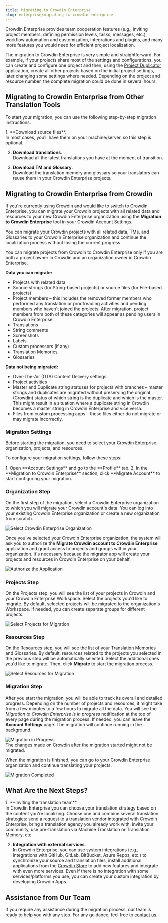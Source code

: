 ```yaml
---
title: Migrating to Crowdin Enterprise
slug: enterprise/migrating-to-crowdin-enterprise
---
```



Crowdin Enterprise provides team cooperation features (e.g., inviting project members, defining permission levels, tasks, messages, etc.), workflow automation and customization, integrations and plugins, and many more features you would need for efficient project localization.

The migration to Crowdin Enterprise is very simple and straightforward. For example, if your projects share most of the settings and configurations, you can create and configure one project and then, using the [Project Duplicator](https://store.crowdin.com/create-project-app) application, create all other projects based on the initial project settings, later changing some settings where needed. Depending on the project and resource number, the complete migration could be done in several hours.

## Migrating to Crowdin Enterprise from Other Translation Tools

To start your migration, you can use the following step-by-step migration instructions.

<Steps>
  1. **Download source files**.<br/>
      In most cases, you’ll have them on your machine/server, so this step is optional.

  2. **Download translations**.<br/>
      Download all the latest translations you have at the moment of transition.

  3. **Download TM and Glossary**.<br/>
      Download the translation memory and glossary so your translators can reuse them in your Crowdin Enterprise projects.
</Steps>

<LinkCard
  title="For Managers"
  description="Read our quick guide for a seamless localization setup."
  href="/enterprise/for-managers"
/>

## Migrating to Crowdin Enterprise from Crowdin

If you're currently using Crowdin and would like to switch to Crowdin Enterprise, you can migrate your Crowdin projects with all related data and resources to your new Crowdin Enterprise organization using the **Migration to Crowdin Enterprise** tool in your Crowdin Account Settings.

You can migrate your Crowdin projects with all related data, TMs, and Glossaries to your Crowdin Enterprise organization and continue the localization process without losing the current progress.

<Aside title="Permissions">
  You can migrate projects from Crowdin to Crowdin Enterprise only if you are both a project owner in Crowdin and an organization owner in Crowdin Enterprise.
</Aside>

**Data you can migrate:**

* Projects with related data
* Source strings (for String-based projects) or source files (for File-based projects)
* Project members &ndash; this includes the removed former members who performed any translation or proofreading activities and pending members who haven't joined the projects. After migration, project members from both of these categories will appear as pending users in Crowdin Enterprise.
* Translations
* String comments
* Screenshots
* Labels
* Custom processors (if any)
* Translation Memories
* Glossaries

**Data not being migrated:**

* Over-The-Air (OTA) Content Delivery settings
* Project activities
* Master and Duplicate string statuses for projects with branches &ndash; master strings and duplicates are migrated without preserving the original (Crowdin) status of which string is the duplicate and which is the master. This might result in a situation where a duplicate string in Crowdin becomes a master string in Crowdin Enterprise and vice versa.
* Files from custom processing apps &ndash; these files either do not migrate or may migrate incorrectly.

### Migration Settings

Before starting the migration, you need to select your Crowdin Enterprise organization, projects, and resources.

To configure your migration settings, follow these steps:

<Steps>
  1. Open **Account Settings** and go to the **Profile** tab.
  2. In the **Migration to Crowdin Enterprise** section, click **Migrate Account** to start configuring your migration.
</Steps>

### Organization Step

On the first step of the migration, select a Crowdin Enterprise organization to which you will migrate your Crowdin account's data. You can log into your existing Crowdin Enterprise organization or create a new organization from scratch.

<Image src={selectOrganization} alt="Select Crowdin Enterprise Organization" class="width-2xl" />

Once you've selected your Crowdin Enterprise organization, the system will ask you to authorize the **Migrate Crowdin account to Crowdin Enterprise** application and grant access to projects and groups within your organization. It's necessary because the migrator app will create your projects and resources in Crowdin Enterprise on your behalf.

<Image src={grantAccess} alt="Authorize the Application" class="width-2xl" />

### Projects Step

On the Projects step, you will see the list of your projects in Crowdin and your Crowdin Enterprise Workspace. Select the projects you'd like to migrate. By default, selected projects will be migrated to the organization's Workspace. If needed, you can create separate groups for different projects.

<Image src={selectProjects} alt="Select Projects for Migration" class="width-2xl" />

### Resources Step

On the Resources step, you will see the list of your Translation Memories and Glossaries. By default, resources related to the projects you selected in the previous step will be automatically selected. Select the additional ones you'd like to migrate. Then, click **Migrate** to start the migration process.

<Image src={selectResources} alt="Select Resources for Migration" class="width-2xl" />

### Migration Step

After you start the migration, you will be able to track its overall and detailed progress. Depending on the number of projects and resources, it might take from a few minutes to a few hours to migrate all the data. You will see the *Migration to Crowdin Enterprise is in progress* notification at the top of every page during the migration process. If needed, you can leave the **Account Settings** page. The migration will continue running in the background.

<Image src={migrationInProgress} alt="Migration in Progress" class="width-2xl" />

<Aside type="caution">
  The changes made on Crowdin after the migration started might not be migrated.
</Aside>

When the migration is finished, you can go to your Crowdin Enterprise organization and continue translating your projects.

<Image src={migrationCompleted} alt="Migration Completed" class="width-2xl" />

## What Are the Next Steps?

<Steps>
  1. **Inviting the translation team**.<br/>
      In Crowdin Enterprise you can choose your translation strategy based on the content you're localizing. Choose one and combine several translation strategies: send a request to a translation vendor integrated with Crowdin Enterprise, bring a translation agency you already work with, invite your community, use pre-translation via Machine Translation or Translation Memory, etc.

  2. **Integration with external services**.<br/>
      In Crowdin Enterprise, you can use system integrations (e.g., integrations with GitHub, GitLab, BitBucket, Azure Repos, etc.) to synchronize your source and translation files, install additional applications from the [Crowdin Store](https://store.crowdin.com/) to add new features and integrate with even more services. Even if there is no integration with some services/platforms you use, you can create your custom integration by developing Crowdin Apps.
</Steps>

<CardGrid>
  <LinkCard
    title="Translation Strategies"
    href="/enterprise/translation-strategies"
  />
  <LinkCard
    title="Crowdin Apps"
    href="https://developer.crowdin.com/crowdin-apps-about/"
  />
</CardGrid>

## Assistance from Our Team

If you require any assistance during the migration process, our team is ready to help you with any step. For any guidance, feel free to [contact us](https://crowdin.com/contacts).
